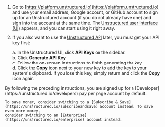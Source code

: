 1. Go to [https://platform.unstructured.io](https://platform.unstructured.io) and use your email address, Google account, or GitHub account to 
   sign up for an Unstructured account (if you do not already have one) and sign into the account at the same time. The 
   [Unstructured user interface (UI)](/ui/overview) appears, and you can start using it right away.
2. If you also want to use the [Unstructured API](/api-reference/overview) later, you must get your API key first:

   a. In the Unstructured UI, click **API Keys** on the sidebar.<br/>
   b. Click **Generate API Key**.<br/>
   c. Follow the on-screen instructions to finish generating the key.<br/>
   d. Click the **Copy** icon next to your new key to add the key to your system's clipboard. If you lose this key, simply return and click the **Copy** icon again.<br/>

<Tip>
    By following the preceding instructions, you are signed up for a [Developer](https://unstructured.io/developers) pay per page account by default. 
    
    To save money, consider switching to a [Subscribe & Save](https://unstructured.io/subscribeandsave) account instead. To save even more money, 
    consider switching to an [Enterprise](https://unstructured.io/enterprise) account instead.
</Tip>